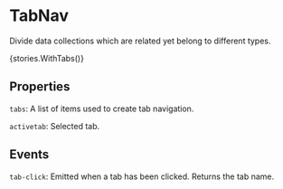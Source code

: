 
<Meta title="Components/TabNav" />

# TabNav

Divide data collections which are related yet belong to different types.

<Story name="WithTabs">{stories.WithTabs()}</Story>

## Properties

`tabs`: A list of items used to create tab navigation.

`activetab`: Selected tab.

## Events

`tab-click`: Emitted when a tab has been clicked. Returns the tab name.
